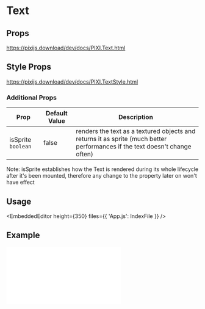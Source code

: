 
# Text

## Props

https://pixijs.download/dev/docs/PIXI.Text.html

## Style Props

https://pixijs.download/dev/docs/PIXI.TextStyle.html

### Additional Props

| Prop               | Default Value | Description                                                                                                                 |
| ------------------ | ------------- | --------------------------------------------------------------------------------------------------------------------------- |
| isSprite `boolean` | false         | renders the text as a textured objects and returns it as sprite (much better performances if the text doesn't change often) |

Note: isSprite establishes how the Text is rendered during its whole lifecycle after it's been mounted, therefore any change to the property later on won't have effect

## Usage

<EmbeddedEditor height={350} files={{ 'App.js': IndexFile }} />

## Example

<iframe
  height={600}
  scrolling="no"
  title="Text"
  src="//codepen.io/inlet/embed/ec46cd42dc7fed3c383fc934a0dcf6b4/?height=600&theme-id=33987&default-tab=result&embed-version=2"
  frameBorder="no"
  allowFullScreen={true}
  style={{ width: '100%' }}
/>
